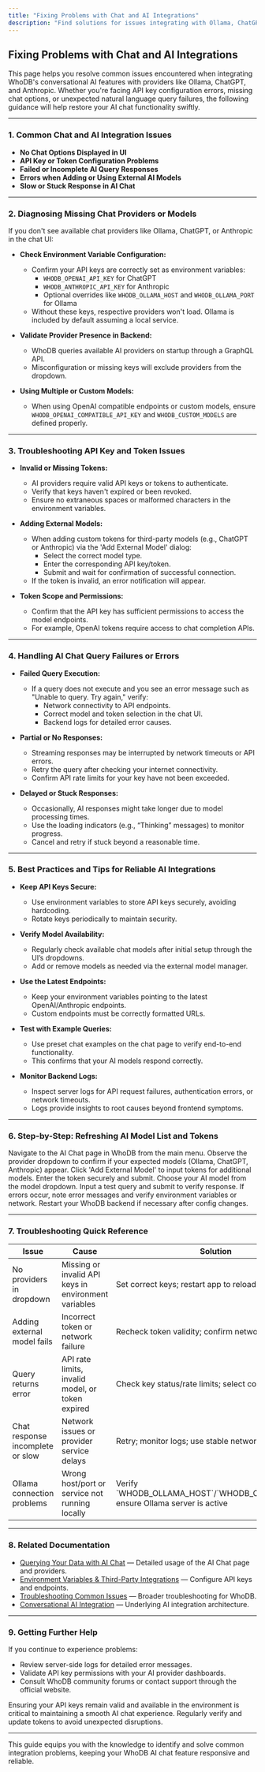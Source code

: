 ```yaml
---
title: "Fixing Problems with Chat and AI Integrations"
description: "Find solutions for issues integrating with Ollama, ChatGPT, or Anthropic, such as API key configuration, missing chat options, or troubleshooting natural language query errors."
---
```


## Fixing Problems with Chat and AI Integrations

This page helps you resolve common issues encountered when integrating WhoDB's conversational AI features with providers like Ollama, ChatGPT, and Anthropic. Whether you're facing API key configuration errors, missing chat options, or unexpected natural language query failures, the following guidance will help restore your AI chat functionality swiftly.

---

### 1. Common Chat and AI Integration Issues

- **No Chat Options Displayed in UI**
- **API Key or Token Configuration Problems**
- **Failed or Incomplete AI Query Responses**
- **Errors when Adding or Using External AI Models**
- **Slow or Stuck Response in AI Chat**

---

### 2. Diagnosing Missing Chat Providers or Models

If you don't see available chat providers like Ollama, ChatGPT, or Anthropic in the chat UI:

- **Check Environment Variable Configuration:**
  - Confirm your API keys are correctly set as environment variables:
    - `WHODB_OPENAI_API_KEY` for ChatGPT
    - `WHODB_ANTHROPIC_API_KEY` for Anthropic
    - Optional overrides like `WHODB_OLLAMA_HOST` and `WHODB_OLLAMA_PORT` for Ollama
  - Without these keys, respective providers won't load. Ollama is included by default assuming a local service.

- **Validate Provider Presence in Backend:**
  - WhoDB queries available AI providers on startup through a GraphQL API.
  - Misconfiguration or missing keys will exclude providers from the dropdown.

- **Using Multiple or Custom Models:**
  - When using OpenAI compatible endpoints or custom models, ensure `WHODB_OPENAI_COMPATIBLE_API_KEY` and `WHODB_CUSTOM_MODELS` are defined properly.

---

### 3. Troubleshooting API Key and Token Issues

- **Invalid or Missing Tokens:**
  - AI providers require valid API keys or tokens to authenticate.
  - Verify that keys haven't expired or been revoked.
  - Ensure no extraneous spaces or malformed characters in the environment variables.

- **Adding External Models:**
  - When adding custom tokens for third-party models (e.g., ChatGPT or Anthropic) via the 'Add External Model' dialog:
    - Select the correct model type.
    - Enter the corresponding API key/token.
    - Submit and wait for confirmation of successful connection.
  - If the token is invalid, an error notification will appear.

- **Token Scope and Permissions:**
  - Confirm that the API key has sufficient permissions to access the model endpoints.
  - For example, OpenAI tokens require access to chat completion APIs.

---

### 4. Handling AI Chat Query Failures or Errors

- **Failed Query Execution:**
  - If a query does not execute and you see an error message such as "Unable to query. Try again," verify:
    - Network connectivity to API endpoints.
    - Correct model and token selection in the chat UI.
    - Backend logs for detailed error causes.

- **Partial or No Responses:**
  - Streaming responses may be interrupted by network timeouts or API errors.
  - Retry the query after checking your internet connectivity.
  - Confirm API rate limits for your key have not been exceeded.

- **Delayed or Stuck Responses:**
  - Occasionally, AI responses might take longer due to model processing times.
  - Use the loading indicators (e.g., “Thinking” messages) to monitor progress.
  - Cancel and retry if stuck beyond a reasonable time.

---

### 5. Best Practices and Tips for Reliable AI Integrations

- **Keep API Keys Secure:**
  - Use environment variables to store API keys securely, avoiding hardcoding.
  - Rotate keys periodically to maintain security.

- **Verify Model Availability:**
  - Regularly check available chat models after initial setup through the UI’s dropdowns.
  - Add or remove models as needed via the external model manager.

- **Use the Latest Endpoints:**
  - Keep your environment variables pointing to the latest OpenAI/Anthropic endpoints.
  - Custom endpoints must be correctly formatted URLs.

- **Test with Example Queries:**
  - Use preset chat examples on the chat page to verify end-to-end functionality.
  - This confirms that your AI models respond correctly.

- **Monitor Backend Logs:**
  - Inspect server logs for API request failures, authentication errors, or network timeouts.
  - Logs provide insights to root causes beyond frontend symptoms.

---

### 6. Step-by-Step: Refreshing AI Model List and Tokens

<Steps>
<Step title="Open the Chat Page">
Navigate to the AI Chat page in WhoDB from the main menu.
</Step>
<Step title="Check Available Providers">
Observe the provider dropdown to confirm if your expected models (Ollama, ChatGPT, Anthropic) appear.
</Step>
<Step title="Add External Model (If Needed)">
Click 'Add External Model' to input tokens for additional models.
Enter the token securely and submit.
</Step>
<Step title="Select Model and Test Query">
Choose your AI model from the model dropdown.
Input a test query and submit to verify response.
</Step>
<Step title="Troubleshoot Errors">
If errors occur, note error messages and verify environment variables or network.
Restart your WhoDB backend if necessary after config changes.
</Step>
</Steps>

---

### 7. Troubleshooting Quick Reference

<table>
<thead>
<tr><th>Issue</th><th>Cause</th><th>Solution</th></tr>
</thead>
<tbody>
<tr><td>No providers in dropdown</td><td>Missing or invalid API keys in environment variables</td><td>Set correct keys; restart app to reload providers</td></tr>
<tr><td>Adding external model fails</td><td>Incorrect token or network failure</td><td>Recheck token validity; confirm network connectivity</td></tr>
<tr><td>Query returns error</td><td>API rate limits, invalid model, or token expired</td><td>Check key status/rate limits; select correct model</td></tr>
<tr><td>Chat response incomplete or slow</td><td>Network issues or provider service delays</td><td>Retry; monitor logs; use stable network</td></tr>
<tr><td>Ollama connection problems</td><td>Wrong host/port or service not running locally</td><td>Verify `WHODB_OLLAMA_HOST`/`WHODB_OLLAMA_PORT`; ensure Ollama server is active</td></tr>
</tbody>
</table>

---

### 8. Related Documentation

- [Querying Your Data with AI Chat](https://whodb.com/docs/guides/ai-and-natural-language/conversational-queries-and-ai-models) — Detailed usage of the AI Chat page and providers.
- [Environment Variables & Third-Party Integrations](https://whodb.com/docs/deployment/prod_deployment/env_config) — Configure API keys and endpoints.
- [Troubleshooting Common Issues](https://whodb.com/docs/getting-started/troubleshooting/troubleshooting-common-issues) — Broader troubleshooting for WhoDB.
- [Conversational AI Integration](https://whodb.com/docs/concepts/integration-patterns/ai-integration) — Underlying AI integration architecture.

---

### 9. Getting Further Help

If you continue to experience problems:

- Review server-side logs for detailed error messages.
- Validate API key permissions with your AI provider dashboards.
- Consult WhoDB community forums or contact support through the official website.

<Tip>
Ensuring your API keys remain valid and available in the environment is critical to maintaining a smooth AI chat experience. Regularly verify and update tokens to avoid unexpected disruptions.
</Tip>

---

This guide equips you with the knowledge to identify and solve common integration problems, keeping your WhoDB AI chat feature responsive and reliable.